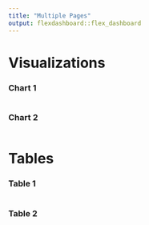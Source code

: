 ```yaml
---
title: "Multiple Pages"
output: flexdashboard::flex_dashboard
---
```


Visualizations {data-icon="fa-signal"}
===================================== 
    
### Chart 1
    
```r
```
    
### Chart 2

```r
```
   
Tables {data-icon="fa-table"}
=====================================     

### Table 1
    
```r
```
    
### Table 2

```r
```